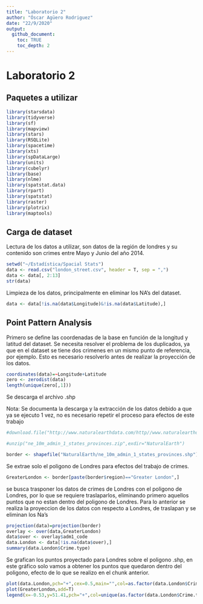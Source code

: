 ```yaml
---
title: "Laboratorio 2"
author: "Óscar Agüero Rodriguez"
date: "22/9/2020"
output: 
  github_document:
    toc: TRUE
    toc_depth: 2
---
```


# Laboratorio 2

## Paquetes a utilizar

```r
library(starsdata)
library(tidyverse)
library(sf)
library(mapview)
library(stars)
library(RSQLite)
library(spacetime)
library(xts)
library(spDataLarge)
library(units)
library(cubelyr)
library(base)
library(nlme)
library(spatstat.data)
library(rpart)
library(spatstat)
library(raster)
library(plotrix)
library(maptools)
```

## Carga de dataset

Lectura de los datos a utilizar, son datos de la región de londres y su contenido son crimes entre Mayo y Junio del año 2014.

```r
setwd("~/Estadística/Spacial Stats")
data <- read.csv("london_street.csv", header = T, sep = ",")
data <- data[, 2:13]
str(data)
```
Limpieza de los datos, principalmente en eliminar los NA's del dataset.
 
```r
data <- data[!is.na(data$Longitude)&!is.na(data$Latitude),]
```

## Point Pattern Analysis

Primero se define las coordenadas de la base en función de la longitud y latitud del dataset.
Se necesita resolver el problema de los duplicados, ya que en el dataset se tiene dos crimenes en un mismo punto de referencia, por ejemplo. Esto es necesario resolverlo antes de realizar la proyección de los datos.

```r
coordinates(data)=~Longitude+Latitude
zero <- zerodist(data)
length(unique(zero[,1]))
```

Se descarga el archivo .shp

Nota: Se documenta la descarga y la extracción de los datos debido a que ya se ejecuto 1 vez, no es necesario repetir el proceso para efectos de este trabajo

```r
#download.file("http://www.naturalearthdata.com/http//www.naturalearthdata.com/download/10m/cultural/ne_10m_admin_1_states_provinces.zip",destfile="ne_10m_admin_1_states_provinces.zip")

#unzip("ne_10m_admin_1_states_provinces.zip",exdir="NaturalEarth")

border <- shapefile("NaturalEarth/ne_10m_admin_1_states_provinces.shp")

```

Se extrae solo el poligono de Londres para efectos del trabajo de crimes.

```r
GreaterLondon <- border[paste(border$region)=="Greater London",]
```

se busca trasponer los datos de crimes de Londres con el poligono de Londres, por lo que se requiere traslaparlos, eliminando primero aquellos puntos que no estan dentro del poligono de Londres. Para lo anterior se realiza la proyeccion de los datos con respecto a Londres, de traslapan y se eliminan los Na's

```r
projection(data)=projection(border)
overlay <- over(data,GreaterLondon)
data$over <- overlay$adm1_code
data.London <- data[!is.na(data$over),]
summary(data.London$Crime.type)
```

Se grafican los puntos proyectado para Londres sobre el poligono .shp, en este gráfico solo vamos a obtener los puntos que quedaron dentro del poligono, efecto de lo que se realizo en el chunk anterior.

```r
plot(data.London,pch="+",cex=0.5,main="",col=as.factor(data.London$Crime.type))
plot(GreaterLondon,add=T)
legend(x=-0.53,y=51.41,pch="+",col=unique(as.factor(data.London$Crime.type)),legend=unique(data.London$Crime.type),cex=0.4)
```











